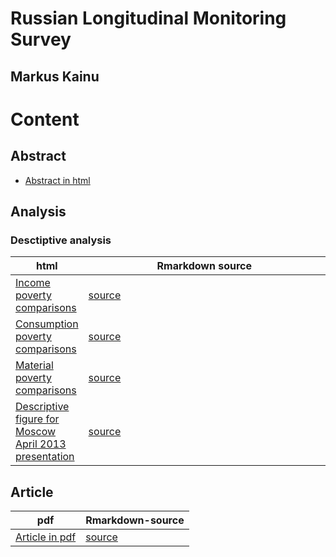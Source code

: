<h1 class="title"> Russian Longitudinal Monitoring Survey</h1>
<h2 class="author">Markus Kainu</h2>

# Content

## Abstract
- [Abstract in html](abstract.html)

## Analysis

### Desctiptive analysis

| html | Rmarkdown source |
| ---- | ---------------- |
| [Income poverty comparisons](desc_income_compare.html) | [source](desc_income_compare.Rmd) |
| [Consumption poverty comparisons](desc_consumption_compare.html)  | [source](desc_consumption_compare.Rmd) |
| [Material poverty comparisons](desc_material_compare.html)  | [source](desc_material_compare.Rmd) |
| [Descriptive figure for Moscow April 2013 presentation ](figures_moscow.html)  | [source](figures_moscow.Rmd) |



## Article

| pdf | Rmarkdown-source |
| --- | ---------------- |
| [Article in pdf](article.pdf) | [source](article.Rmd)
